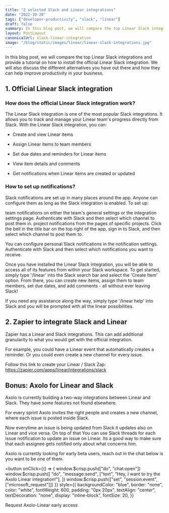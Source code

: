 ```yaml
---
title: "2 selected Slack and Linear integrations"
date: "2022-10-20"
tags: ["developer-productivity", "slack", "linear"]
draft: false
summary: In this blog post, we will compare the top Linear Slack integrations and provide a tutorial on how to install the official Linear Slack integration. We will also discuss the different alternatives you have out there and how they can help improve productivity in your business.
layout: PostLayout
canonicalUrl: slack-linear-integration
image: "/blog/static/images/linear/linear-slack-integrations.jpg"
---
```


In this blog post, we will compare the top Linear Slack integrations and provide a tutorial on how to install the official Linear Slack integration. We will also discuss the different alternatives you have out there and how they can help improve productivity in your business.

## 1. Official Linear Slack integration

### How does the official Linear Slack integration work?

The Linear Slack integration is one of the most popular Slack integrations. It allows you to track and manage your Linear team's progress directly from Slack. With the Linear Slack integration, you can:

- Create and view Linear items

- Assign Linear items to team members

- Set due dates and reminders for Linear items

- View item details and comments

- Get notifications when Linear items are created or updated
  <ImageContainer
    alt="linear-official-slack-integration"
    src="/blog/static/images/linear/linear-official-slack-integration.jpeg"
    classNameDiv=""
    classNameImage=""
    width={679}
    height={424}
  />

### How to set up notifications?

Slack notifications are set up in many places around the app. Anyone can configure them as long as the Slack integration is enabled. To set up:

team notifications on either the team's general settings or the integration settings page. Authenticate with Slack and then select which channel to post them in.
project notifications from the pages of specific projects. Click the bell in the title bar on the top right of the app, sign in to Slack, and then select which channel to post them to.

You can configure personal Slack notifications in the notification settings. Authenticate with Slack and then select which notifications you want to receive.

Once you have installed the Linear Slack integration, you will be able to access all of its features from within your Slack workspace. To get started, simply type '/linear' into the Slack search bar and select the 'Create Item' option. From there, you can create new items, assign them to team members, set due dates, and add comments - all without ever leaving Slack!

If you need any assistance along the way, simply type '/linear help' into Slack and you will be prompted with all the linear possibilities.

## 2. Zapier to integrate Slack and Linear

Zapier has a Linear and Slack integrations. This can add additional granularity to what you would get with the official integration.

For example, you could have a Linear event that automatically creates a reminder. Or you could even create a new channel for every issue.

Follow this link to create your Linear / Slack Zap: https://zapier.com/apps/linear/integrations/slack

<div style={{ display: "flex", justifyContent: "center" }}>
  <ImageContainer
    alt="zapier-slack-linear-integration"
    src="/blog/static/images/linear/zapier-slack-linear-integration.jpg"
    classNameImage="contents"
    width={2224}
    height={1276}
  />
</div>

## Bonus: Axolo for Linear and Slack

Axolo is currently building a two-way integrations between Linear and Slack. They have some features not found elsewhere.

For every sprint Axolo invites the right people and creates a new channel, where each issue is posted inside Slack.

Now everytime an issue is being updated from Slack it updates also on Linear and vice versa. On top of that You can use Slack threads for each issue notification to update an issue on Linear. Its a good way to make sure that each assignee gets notified only about what concerns him.

Axolo is currently looking for early beta users, reach out in the chat below is you want to be one of them.

<button
  onClick={() => {
    window.$crisp.push(["do", "chat:open"])
    window.$crisp.push([
      "do",
      "message:send",
      ["text", "Hey, I want to try the Axolo Linear integration!"],
    ])
    window.$crisp.push(["set", "session:event", ["microsoft_request"]])
  }}
  style={{
    backgroundColor: "blue",
    border: "none",
    color: "white",
    fontWeight: 600,
    padding: "0px 20px",
    textAlign: "center",
    textDecoration: "none",
    display: "inline-block",
    fontSize: 20,
  }}
>
  Request Axolo-Linear early access
</button>
